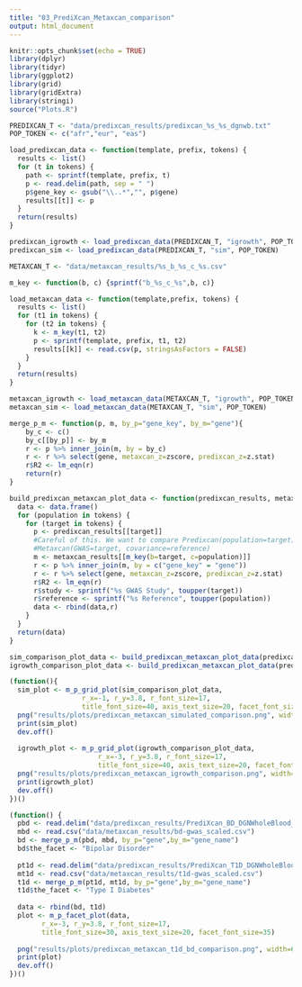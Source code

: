 ```yaml
---
title: "03_PrediXcan_Metaxcan_comparison"
output: html_document
---
```


```r
knitr::opts_chunk$set(echo = TRUE)
library(dplyr)
library(tidyr)
library(ggplot2)
library(grid)
library(gridExtra)
library(stringi)
source("Plots.R")
```


```r
PREDIXCAN_T <- "data/predixcan_results/predixcan_%s_%s_dgnwb.txt"
POP_TOKEN <- c("afr","eur", "eas")

load_predixcan_data <- function(template, prefix, tokens) {
  results <- list()
  for (t in tokens) {
    path <- sprintf(template, prefix, t)
    p <- read.delim(path, sep = " ")
    p$gene_key <- gsub("\\..*","", p$gene) 
    results[[t]] <- p
  }
  return(results)
}

predixcan_igrowth <- load_predixcan_data(PREDIXCAN_T, "igrowth", POP_TOKEN)
predixcan_sim <- load_predixcan_data(PREDIXCAN_T, "sim", POP_TOKEN)
```

```r
METAXCAN_T <- "data/metaxcan_results/%s_b_%s_c_%s.csv"

m_key <- function(b, c) {sprintf("b_%s_c_%s",b, c)}

load_metaxcan_data <- function(template,prefix, tokens) {
  results <- list()
  for (t1 in tokens) {
    for (t2 in tokens) {
      k <- m_key(t1, t2)
      p <- sprintf(template, prefix, t1, t2)
      results[[k]] <- read.csv(p, stringsAsFactors = FALSE)
    }
  }
  return(results)
}

metaxcan_igrowth <- load_metaxcan_data(METAXCAN_T, "igrowth", POP_TOKEN)
metaxcan_sim <- load_metaxcan_data(METAXCAN_T, "sim", POP_TOKEN)
```

```r
merge_p_m <- function(p, m, by_p="gene_key", by_m="gene"){
    by_c <- c()
    by_c[[by_p]] <- by_m
    r <- p %>% inner_join(m, by = by_c)
    r <- r %>% select(gene, metaxcan_z=zscore, predixcan_z=z.stat)
    r$R2 <- lm_eqn(r)
    return(r)
}

build_predixcan_metaxcan_plot_data <- function(predixcan_results, metaxcan_results, tokens) {
  data <- data.frame()
  for (population in tokens) {
    for (target in tokens) {
      p <- predixcan_results[[target]]
      #Careful of this. We want to compare Predixcan(population=target) with
      #Metaxcan(GWAS=target, covariance=reference)
      m <- metaxcan_results[[m_key(b=target, c=population)]] 
      r <- p %>% inner_join(m, by = c("gene_key" = "gene"))
      r <- r %>% select(gene, metaxcan_z=zscore, predixcan_z=z.stat)
      r$R2 <- lm_eqn(r)
      r$study <- sprintf("%s GWAS Study", toupper(target))
      r$reference <- sprintf("%s Reference", toupper(population))
      data <- rbind(data,r)
    }
  }
  return(data)
}

sim_comparison_plot_data <- build_predixcan_metaxcan_plot_data(predixcan_sim, metaxcan_sim, POP_TOKEN)
igrowth_comparison_plot_data <- build_predixcan_metaxcan_plot_data(predixcan_igrowth, metaxcan_igrowth, POP_TOKEN)
```

```r
(function(){
  sim_plot <- m_p_grid_plot(sim_comparison_plot_data, 
                  r_x=-1, r_y=3.8, r_font_size=17,
                  title_font_size=40, axis_text_size=20, facet_font_size=35)
  png("results/plots/predixcan_metaxcan_simulated_comparison.png", width=1200, height=1200)
  print(sim_plot)
  dev.off()
   
  igrowth_plot <- m_p_grid_plot(igrowth_comparison_plot_data, 
                      r_x=-3, r_y=3.8, r_font_size=17,
                      title_font_size=40, axis_text_size=20, facet_font_size=35)
  png("results/plots/predixcan_metaxcan_igrowth_comparison.png", width=1200, height=1200)
  print(igrowth_plot)
  dev.off()  
})()
```


```r
(function() {
  pbd <- read.delim("data/predixcan_results/PrediXcan_BD_DGNWholeBlood_EN0.5.txt", sep=" ")
  mbd <- read.csv("data/metaxcan_results/bd-gwas_scaled.csv")
  bd <- merge_p_m(pbd, mbd, by_p="gene",by_m="gene_name")
  bd$the_facet <- "Bipolar Disorder"
  
  pt1d <- read.delim("data/predixcan_results/PrediXcan_T1D_DGNWholeBlood_EN0.5.txt", sep=" ")
  mt1d <- read.csv("data/metaxcan_results/t1d-gwas_scaled.csv")
  t1d <- merge_p_m(pt1d, mt1d, by_p="gene",by_m="gene_name")
  t1d$the_facet <- "Type I Diabetes"
  
  data <- rbind(bd, t1d)
  plot <- m_p_facet_plot(data, 
        r_x=-3, r_y=3.8, r_font_size=17,
        title_font_size=30, axis_text_size=20, facet_font_size=35)
  
  png("results/plots/predixcan_metaxcan_t1d_bd_comparison.png", width=600, height=1200)
  print(plot)
  dev.off()
})() 
```